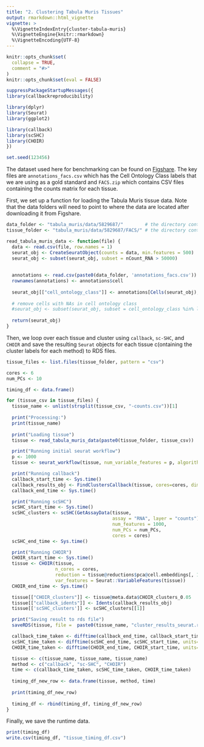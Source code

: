 ```yaml
---
title: "2. Clustering Tabula Muris Tissues"
output: rmarkdown::html_vignette
vignette: >
  %\VignetteIndexEntry{cluster-tabula-muris}
  %\VignetteEngine{knitr::rmarkdown}
  %\VignetteEncoding{UTF-8}
---
```


```r
knitr::opts_chunk$set(
  collapse = TRUE,
  comment = "#>"
)
knitr::opts_chunk$set(eval = FALSE)


```

```r
suppressPackageStartupMessages({
library(callbackreproducibility)

library(dplyr)
library(Seurat)
library(ggplot2)

library(callback)
library(scSHC)
library(CHOIR)
})

set.seed(123456)
```

The dataset used here for benchmarking can be found on [Figshare](https://figshare.com/articles/dataset/Single-cell_RNA-seq_data_from_Smart-seq2_sequencing_of_FACS_sorted_cells/5715040). The key files are `annotations_facs.csv` which has the Cell Ontology Class labels that we are using as a gold standard and `FACS.zip` which contains CSV files containing the counts matrix for each tissue.


First, we set up a function for loading the Tabula Muris tissue data. Note that the data folders will need to point to where the data are located after downloading it from Figshare.
```r
data_folder <- "tabula_muris/data/5829687/"        # the directory containing annotations_facs.csv
tissue_folder <- "tabula_muris/data/5829687/FACS/" # the directory containing the files in FACS.zip

read_tabula_muris_data <- function(file) {
  data <- read.csv(file, row.names = 1)
  seurat_obj <- CreateSeuratObject(counts = data, min.features = 500)
  seurat_obj <- subset(seurat_obj, subset = nCount_RNA > 50000)
  
  
  annotations <- read.csv(paste0(data_folder, 'annotations_facs.csv'))
  rownames(annotations) <- annotations$cell
  
  seurat_obj[["cell_ontology_class"]] <- annotations[Cells(seurat_obj),]$cell_ontology_class
  
  # remove cells with NAs in cell ontology class
  #seurat_obj <- subset(seurat_obj, subset = cell_ontology_class %in% levels(as.factor(seurat_obj@meta.data$cell_ontology_class)))
  
  return(seurat_obj)
}

```

Then, we loop over each tissue and cluster using `callback`, `sc-SHC`, and `CHOIR` and save the resulting `Seurat` objects for each tissue c(ontaining the cluster labels for each method) to RDS files.
```r
tissue_files <- list.files(tissue_folder, pattern = "csv")

cores <- 6
num_PCs <- 10

timing_df <- data.frame()

for (tissue_csv in tissue_files) {
  tissue_name <- unlist(strsplit(tissue_csv, "-counts.csv"))[1]
  
  print("Processing:")
  print(tissue_name)
  
  print("Loading tissue")
  tissue <- read_tabula_muris_data(paste0(tissue_folder, tissue_csv))

  print("Running initial seurat workflow")
  p <- 1000
  tissue <- seurat_workflow(tissue, num_variable_features = p, algorithm="louvain", resolution_param = 0.8)

  print("Running callback")
  callback_start_time <- Sys.time()
  callback_results_obj <- FindClustersCallback(tissue, cores=cores, dims = 1:num_PCs)
  callback_end_time <- Sys.time()

  print("Running scSHC")
  scSHC_start_time <- Sys.time()
  scSHC_clusters <- scSHC(GetAssayData(tissue,
                                       assay = "RNA", layer = "counts")[Seurat::VariableFeatures(tissue),],
                                       num_features = 1000,
                                       num_PCs = num_PCs,
                                       cores = cores)
  scSHC_end_time <- Sys.time()

  print("Running CHOIR")
  CHOIR_start_time <- Sys.time()
  tissue <- CHOIR(tissue, 
                  n_cores = cores,
                  reduction = tissue@reductions$pca@cell.embeddings[, 1:num_PCs],
                  var_features = Seurat::VariableFeatures(tissue))
  CHOIR_end_time <- Sys.time()

  tissue[["CHOIR_clusters"]] <- tissue@meta.data$CHOIR_clusters_0.05
  tissue[["callback_idents"]] <- Idents(callback_results_obj)
  tissue[['scSHC_clusters']] <- scSHC_clusters[[1]]

  print("Saving result to rds file")
  saveRDS(tissue, file =  paste0(tissue_name, "cluster_results_seurat.rds"))

  callback_time_taken <- difftime(callback_end_time, callback_start_time, units="mins")
  scSHC_time_taken <- difftime(scSHC_end_time, scSHC_start_time, units="mins")
  CHOIR_time_taken <- difftime(CHOIR_end_time, CHOIR_start_time, units="mins")

  tissue <- c(tissue_name, tissue_name, tissue_name)
  method <- c("callback", "sc-SHC", "CHOIR")
  time <- c(callback_time_taken, scSHC_time_taken, CHOIR_time_taken)
  
  timing_df_new_row <- data.frame(tissue, method, time)
  
  print(timing_df_new_row)
  
  timing_df <- rbind(timing_df, timing_df_new_row)
}
```

Finally, we save the runtime data.
```r
print(timing_df)
write.csv(timing_df, "tissue_timing_df.csv")
```
